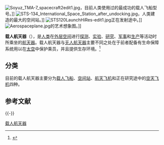 {{noteTA
|G1=Aero
}}
{{mergeto|载人航天|航天器}}
{{Otheruses|载人飞船|subject=是航天器的一个主要分类|other=这一类航天器中最常见的一种}}{{Spaceflight sidebar}}[[File:Soyuz_TMA-7_spacecraft2edit1.jpg|thumb]]，目前人类使用过的最成功的载人飞船型号。]]
[[File:STS-134_International_Space_Station_after_undocking.jpg|thumb]]，人类建造的最大的空间站。]]
[[File:STS120LaunchHiRes-edit1.jpg|thumb]]正在发射途中。]]
[[File:Aerospaceplane.jpg|thumb]]的艺术想象图。]]

'''载人航天器'''（'''{{lang|en|manned spacecraft}}'''），是[[人类|人类]]在[[外层空间|外层空间]]进行[[探测|探测]]、[[实验|实验]]、[[研究|研究]]、[[军事|军事]]和[[生产|生产]]等活动时所乘坐的[[航天器|航天器]]。载人航天器与[[无人航天器|无人航天器]]主要不同之处在于前者配备有生命保障系统用以在[[太空|太空]]中保护乘员，并且提供生存环境。<ref name="textbook">{{cite book | title=航空航天技术概论（第2版） | publisher=北京航空航天大学出版社 | author=,谢础, 贾玉红, 黄俊, 吴永康 | year=2008 | pages=9 | isbn=978-7-81124-428-1}}</ref>

== 分类 ==
目前的载人航天器主要分为[[载人飞船|载人飞船]]、[[空间站|空间站]]、[[航天飞机|航天飞机]]和正在研究途中的[[空天飞机|空天飞机]]四种。
{{分支|标1=[[航天器|航天器]]
|1={{分支
      |1={{分支|标1=[[无人航天器|无人航天器]]
                      |1={{分支
                            |标1=[[人造地球卫星|人造地球卫星]]
                            |1={{分支
                                  |1=[[科学卫星|科学卫星]]
                                  |2=[[应用卫星|应用卫星]]
                                  |3=[[技术实验卫星|技术实验卫星]]
                               }}
                            |标2=[[空间探测器|空间探测器]]
                            |2={{分支
                                  |1=[[月球探测器|月球探测器]]
                                  |2=[[行星和行星际探测器|行星和行星际探测器]]
                               }}
                         }}
         }}
      |2={{分支|标1='''载人航天器'''
                      |1={{分支
                            |标1=[[载人飞船|载人飞船]]
                            |1={{分支
                                  |1=[[卫星式载人飞船|卫星式载人飞船]]
                                  |2=[[登月载人飞船|登月载人飞船]]
                                  |3=[[行星际载人飞船|行星际载人飞船]]
                               }}
                            |2=[[空间站|空间站]]
                            |3=[[货运飞船|货运飞船]]
                            |4=[[航天飞机|航天飞机]]
                            |5=[[空天飞机|空天飞机]]
                         }}
         }}
   }}
}}

== 参考文献 ==
{{Reflist}}

{{-}}
{{航天}}

[[Category:载人航天器|]]